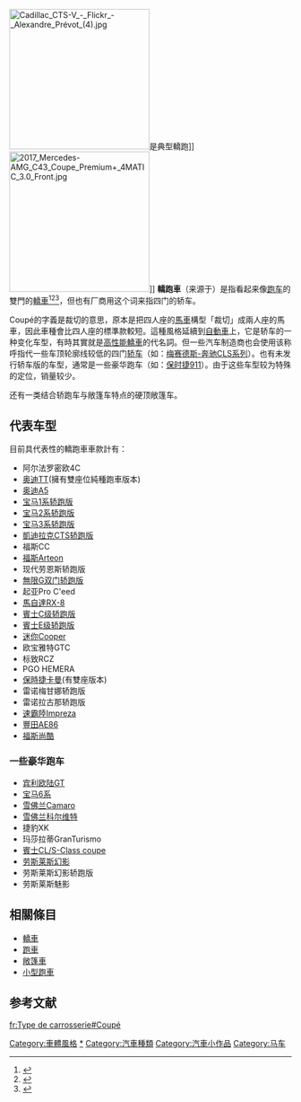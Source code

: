 {{noteTA
|1=zh-cn:大众;zh-tw:福斯;zh-hk:福士;zh-sg:福士伟根;
|2=zh:無限;zh-cn:英菲尼迪;zh-tw:Infiniti;
|3=zh-cn:斯巴鲁翼豹; zh-tw:速霸陸Impreza; zh-hk:富士Impreza
}}
[[File:Cadillac_CTS-V_-_Flickr_-_Alexandre_Prévot_(4).jpg|250px]]是典型轎跑]]
[[File:2017_Mercedes-AMG_C43_Coupe_Premium+_4MATIC_3.0_Front.jpg|250px]]]]
'''轎跑車'''（来源于{{lang-fr|Coupé}}）是指看起来像[[跑车|跑车]]的雙門的[[轎車|轎車]]<ref>{{cite web|title=For the Last Time, a Coupe Is a Car With Two Doors|url=https://www.autotrader.com/car-news/for-the-last-time-a-coupe-is-a-car-with-two-doors-271257|website=www.autotrader.com|accessdate=16 April 2018}}</ref><ref>{{cite web|title=A Sedan or a Coupe: What’s the difference?|url=https://www.middletownhonda.com/sedan-or-a-coupe-whats-the-difference/|website=www.middletownhonda.com|accessdate=16 April 2018}}</ref><ref>{{cite web|title=Range Rover's $295K Coupe SUV Proves No Niche Is Too Small|url=https://www.wired.com/story/range-rover-suv-sv-coupe-geneva/|website=www.wired.com|accessdate=16 April 2018}}</ref>，但也有厂商用这个词来指四门的轿车。

Coupé的字義是裁切的意思，原本是把四人座的[[馬車|馬車]]構型「裁切」成兩人座的馬車，因此車種會比四人座的標準款較短。這種風格延續到[[自動車|自動車]]上，它是轿车的一种变化车型，有時其實就是[[高性能轎車|高性能轎車]]的代名詞。但一些汽车制造商也会使用该称呼指代一些车顶轮廓线较低的四门[[轿车|轿车]]（如：[[梅賽德斯-賓士CLS系列|梅赛德斯-奔驰CLS系列]]）。也有未发行轿车版的车型，通常是一些豪华跑车（如：[[保时捷911|保时捷911]]）。由于这些车型较为特殊的定位，销量较少。

还有一类结合轿跑车与敞篷车特点的硬顶敞篷车。

== 代表车型 ==
目前具代表性的轎跑車車款計有：
*阿尔法罗密欧4C
*[[奥迪TT|奥迪TT]](擁有雙座位純種跑車版本)
*[[奥迪A5|奥迪A5]]
*[[BMW_1系列|宝马1系轿跑版]]
*[[BMW_2系列|宝马2系轿跑版]]
*[[BMW_M3|宝马3系轿跑版]]
*[[凱迪拉克CTS|凱迪拉克CTS轿跑版]]
*福斯CC
*[[大众Arteon|福斯Arteon]]
*现代劳恩斯轿跑版
*[[英菲尼迪G|無限G双门轿跑版]]
*起亚Pro C'eed
*[[馬自達RX-8|馬自達RX-8]]
*[[梅赛德斯-奔驰C级|賓士C级轿跑版]]
*[[梅赛德斯-奔驰E级|賓士E级轿跑版]]
*[[寶馬迷你|迷你Cooper]]
*欧宝雅特GTC
*标致RCZ
*PGO HEMERA
*[[保時捷卡曼|保時捷卡曼]](有雙座版本)
*雷诺梅甘娜轿跑版
*雷诺拉古那轿跑版
*[[速霸陸Impreza|速霸陸Impreza]]
*[[豐田AE86|豐田AE86]]
*[[大众尚酷|福斯尚酷]]

=== 一些豪华跑车 ===
*[[賓利Continental_GT|宾利欧陆GT]]
*[[BMW_6系列|宝马6系]]
*[[Chevrolet_Camaro|雪佛兰Camaro]]
*[[雪佛兰科尔维特|雪佛兰科尔维特]]
*捷豹XK
*玛莎拉蒂GranTurismo
*[[梅賽德斯-賓士CLS系列|賓士CL/S-Class coupe]]
*[[劳斯莱斯幻影|劳斯莱斯幻影]]
*劳斯莱斯幻影轿跑版
*劳斯莱斯魅影

== 相關條目 ==
* [[轎車|轎車]]
* [[跑車|跑車]]
* [[敞篷車|敞篷車]]
* [[小型跑車|小型跑車]]

==参考文献==
{{reflist}}

[[Category:車體風格|Category:車體風格]]
[[Category:雙門轎跑車|*]]
[[Category:汽車種類|Category:汽車種類]]
[[Category:汽車小作品|Category:汽車小作品]]
[[Category:马车|Category:马车]]
[[fr:Type_de_carrosserie#Coupé|fr:Type de carrosserie#Coupé]]